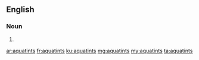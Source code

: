 ==English==

===Noun===
{{head|en}}

# {{plural of|aquatint}}

[[ar:aquatints]]
[[fr:aquatints]]
[[ku:aquatints]]
[[mg:aquatints]]
[[my:aquatints]]
[[ta:aquatints]]